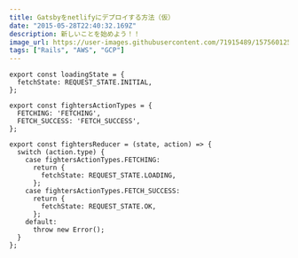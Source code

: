 ```yaml
---
title: Gatsbyをnetlifyにデプロイする方法（仮）
date: "2015-05-28T22:40:32.169Z"
description: 新しいことを始めよう！！
image_url: https://user-images.githubusercontent.com/71915489/157560125-a15e5e25-6d1e-4077-ab8b-30055e3d397a.png
tags: ["Rails", "AWS", "GCP"]
---
```


```js{numberLines:true}
export const loadingState = {
  fetchState: REQUEST_STATE.INITIAL,
};

export const fightersActionTypes = {
  FETCHING: 'FETCHING',
  FETCH_SUCCESS: 'FETCH_SUCCESS',
};

export const fightersReducer = (state, action) => {
  switch (action.type) {
    case fightersActionTypes.FETCHING:
      return {
        fetchState: REQUEST_STATE.LOADING,
      };
    case fightersActionTypes.FETCH_SUCCESS:
      return {
        fetchState: REQUEST_STATE.OK,
      };
    default:
      throw new Error();
  }
};
```
